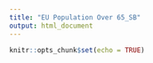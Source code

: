 ```yaml
---
title: "EU Population Over 65_SB"
output: html_document
---
```


```r
knitr::opts_chunk$set(echo = TRUE)
```


